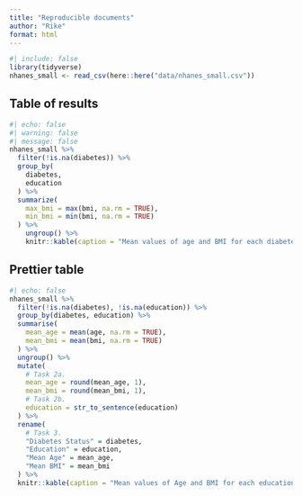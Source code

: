 ```yaml
---
title: "Reproducible documents"
author: "Rike"
format: html
---
```


```r
#| include: false
library(tidyverse)
nhanes_small <- read_csv(here::here("data/nhanes_small.csv"))
```

## Table of results

```r
#| echo: false
#| warning: false
#| message: false
nhanes_small %>%
  filter(!is.na(diabetes)) %>%
  group_by(
    diabetes,
    education
  ) %>%
  summarize(
    max_bmi = max(bmi, na.rm = TRUE),
    min_bmi = min(bmi, na.rm = TRUE)
  ) %>%
    ungroup() %>% 
    knitr::kable(caption = "Mean values of age and BMI for each diabetes and education status")
```

## Prettier table

```r
#| echo: false
nhanes_small %>%
  filter(!is.na(diabetes), !is.na(education)) %>%
  group_by(diabetes, education) %>%
  summarise(
    mean_age = mean(age, na.rm = TRUE),
    mean_bmi = mean(bmi, na.rm = TRUE)
  ) %>%
  ungroup() %>%
  mutate(
    # Task 2a.
    mean_age = round(mean_age, 1),
    mean_bmi = round(mean_bmi, 1),
    # Task 2b.
    education = str_to_sentence(education)
  ) %>% 
  rename(
    # Task 3.
    "Diabetes Status" = diabetes,
    "Education" = education,
    "Mean Age" = mean_age,
    "Mean BMI" = mean_bmi
  ) %>% 
  knitr::kable(caption = "Mean values of Age and BMI for each education and diabetes status.")
```
